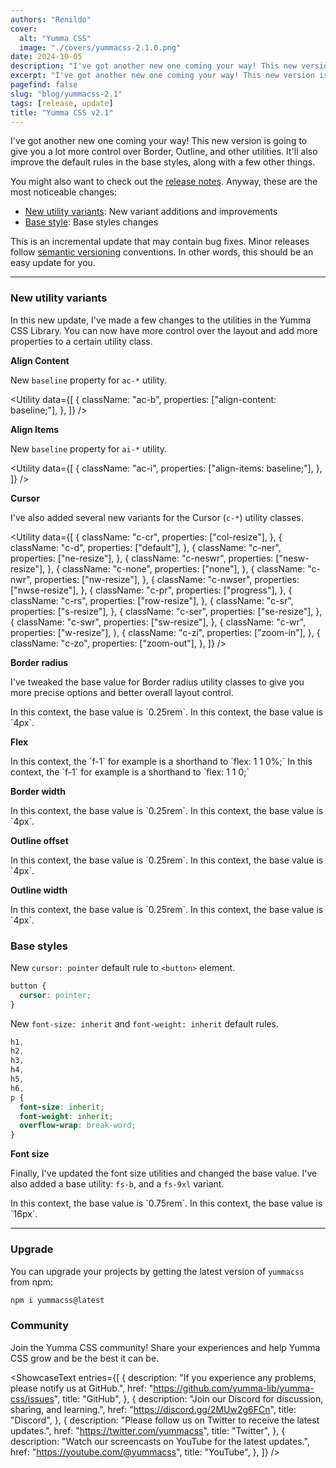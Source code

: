 ```yaml
---
authors: "Renildo"
cover:
  alt: "Yumma CSS"
  image: "./covers/yummacss-2.1.0.png"
date: 2024-10-05
description: "I've got another new one coming your way! This new version is going to give you a lot more control over Border, Outline, and other utilities. It'll also improve the default rules in the base styles, along with a few other things."
excerpt: "I've got another new one coming your way! This new version is going to give you a lot more control over Border, Outline, and other utilities. It'll also improve the default rules in the base styles, along with a few other things."
pagefind: false
slug: "blog/yummacss-2.1"
tags: [release, update]
title: "Yumma CSS v2.1"
---
```


I've got another new one coming your way! This new version is going to give you a lot more control over Border, Outline, and other utilities. It'll also improve the default rules in the base styles, along with a few other things.

You might also want to check out the [release notes](https://github.com/yumma-lib/yumma-css/releases/tag/v2.1.0). Anyway, these are the most noticeable changes:

- [New utility variants](#new-utility-variants): New variant additions and improvements
- [Base style](#base-styles): Base styles changes

This is an incremental update that may contain bug fixes. Minor releases follow [semantic versioning](https://docs.npmjs.com/about-semantic-versioning) conventions. In other words, this should be an easy update for you.

---

### New utility variants

In this new update, I've made a few changes to the utilities in the Yumma CSS Library. You can now have more control over the layout and add more properties to a certain utility class.

**Align Content**

New `baseline` property for `ac-*` utility.

<Utility
  data={[
    {
      className: "ac-b",
      properties: ["align-content: baseline;"],
    },
  ]}
/>

**Align Items**

New `baseline` property for `ai-*` utility.

<Utility
  data={[
    {
      className: "ac-i",
      properties: ["align-items: baseline;"],
    },
  ]}
/>

**Cursor**

I've also added several new variants for the Cursor (`c-*`) utility classes.

<Utility
  data={[
    {
      className: "c-cr",
      properties: ["col-resize"],
    },
    {
      className: "c-d",
      properties: ["default"],
    },
    {
      className: "c-ner",
      properties: ["ne-resize"],
    },
    {
      className: "c-neswr",
      properties: ["nesw-resize"],
    },
    {
      className: "c-none",
      properties: ["none"],
    },
    {
      className: "c-nwr",
      properties: ["nw-resize"],
    },
    {
      className: "c-nwser",
      properties: ["nwse-resize"],
    },
    {
      className: "c-pr",
      properties: ["progress"],
    },
    {
      className: "c-rs",
      properties: ["row-resize"],
    },
    {
      className: "c-sr",
      properties: ["s-resize"],
    },
    {
      className: "c-ser",
      properties: ["se-resize"],
    },
    {
      className: "c-swr",
      properties: ["sw-resize"],
    },
    {
      className: "c-wr",
      properties: ["w-resize"],
    },
    {
      className: "c-zi",
      properties: ["zoom-in"],
    },
    {
      className: "c-zo",
      properties: ["zoom-out"],
    },
  ]}
/>

**Border radius**

I've tweaked the base value for Border radius utility classes to give you more precise options and better overall layout control.

<Tabs>
  <TabItem icon="approve-check-circle" label="Now">
    In this context, the base value is `0.25rem`.
    <Utility
      classPrefix="rad-"
      propNames={["border-radius"]}
      incrementValue={0.25}
      range={8}
      unit="rem"
      additionalClasses={[
        { name: "full", value: "100%" },
        { name: "half", value: "50%" },
      ]}
    />
  </TabItem>

  <TabItem icon="warning" label="Then">
    In this context, the base value is `4px`.
    <Utility
      classPrefix="rad-"
      propNames={["border-radius"]}
      incrementValue={4}
      range={8}
      unit="px"
      additionalClasses={[
        { name: "full", value: "100%" },
        { name: "half", value: "50%" },
      ]}
    />
  </TabItem>
</Tabs>

**Flex**

<Tabs>
  <TabItem icon="approve-check-circle" label="Now">
    In this context, the `f-1` for example is a shorthand to `flex: 1 1 0%;`
    <Utility
      classPrefix="f-"
      excludeZero
      propNames={["flex"]}
      incrementName="%i %i 0%"
      incrementValue={1}
      range={8}
      additionalClasses={[
        { name: "auto", value: "1 1 auto" },
        { name: "none", value: "none" },
      ]}
    />
  </TabItem>

  <TabItem icon="warning" label="Then">
    In this context, the `f-1` for example is a shorthand to `flex: 1 1 0;`
    <Utility
      classPrefix="f-"
      excludeZero
      propNames={["flex"]}
      incrementValue={1}
      range={8}
      additionalClasses={[{ name: "none", value: "none" }]}
    />
  </TabItem>
</Tabs>

**Border width**

<Tabs>
  <TabItem icon="approve-check-circle" label="Now">
    In this context, the base value is `0.25rem`.
    <Utility
      classPrefix="b-"
      propNames={["border-width"]}
      incrementValue={0.25}
      range={8}
      unit="rem"
    />
  </TabItem>

  <TabItem icon="warning" label="Then">
    In this context, the base value is `4px`.
    <Utility
      data={[
        {
          className: "b-0",
          properties: ["border-width: 0px;"],
        },
        {
          className: "b-1",
          properties: ["border-width: 1px;"],
        },
        {
          className: "b-2",
          properties: ["border-width: 2px;"],
        },
        {
          className: "b-3",
          properties: ["border-width: 4px;"],
        },
        {
          className: "b-4",
          properties: ["border-width: 6px;"],
        },
        {
          className: "b-5",
          properties: ["border-width: 8px;"],
        },
        {
          className: "b-6",
          properties: ["border-width: 10px;"],
        },
        {
          className: "b-7",
          properties: ["border-width: 12px;"],
        },
        {
          className: "b-8",
          properties: ["border-width: 14px;"],
        },
      ]}
    />
  </TabItem>
</Tabs>

**Outline offset**

<Tabs>
  <TabItem icon="approve-check-circle" label="Now">
    In this context, the base value is `0.25rem`.
    <Utility
      classPrefix="oo-"
      propNames={["outline-offset"]}
      incrementValue={1}
      range={4}
      unit="px"
    />
  </TabItem>

  <TabItem icon="warning" label="Then">
    In this context, the base value is `4px`.
    <Utility
      classPrefix="oo-"
      propNames={["outline-offset"]}
      incrementValue={4}
      range={4}
      unit="px"
    />
  </TabItem>
</Tabs>

**Outline width**

<Tabs>
  <TabItem icon="approve-check-circle" label="Now">
    In this context, the base value is `0.25rem`.
    <Utility
      classPrefix="ow-"
      propNames={["outline-width"]}
      incrementValue={1}
      range={4}
      unit="px"
    />
  </TabItem>

  <TabItem icon="warning" label="Then">
    In this context, the base value is `4px`.
    <Utility
      classPrefix="ow-"
      propNames={["outline-width"]}
      incrementValue={4}
      range={4}
      unit="px"
    />
  </TabItem>
</Tabs>

### Base styles

New `cursor: pointer` default rule to `<button>` element.

```scss mark={1-3} title="_base.scss"
button {
  cursor: pointer;
}
```

New `font-size: inherit` and `font-weight: inherit` default rules.

```scss mark={8-9} title="_base.scss"
h1,
h2,
h3,
h4,
h5,
h6,
p {
  font-size: inherit;
  font-weight: inherit;
  overflow-wrap: break-word;
}
```

**Font size**

Finally, I've updated the font size utilities and changed the base value. I've also added a base utility: `fs-b`, and a `fs-9xl` variant.

<Tabs>
  <TabItem icon="approve-check-circle" label="Now">
    In this context, the base value is `0.75rem`.
    <Utility
      data={[
        {
          className: "fs-xs",
          properties: ["font-size: 0.75rem;"],
        },
        {
          className: "fs-b",
          properties: ["font-size: 1rem;"],
        },
        {
          className: "fs-sm",
          properties: ["font-size: 1.5rem;"],
        },
        {
          className: "fs-md",
          properties: ["font-size: 2.25rem;"],
        },
        {
          className: "fs-lg",
          properties: ["font-size: 3rem;"],
        },
        {
          className: "fs-xl",
          properties: ["font-size: 3.75rem;"],
        },
        {
          className: "fs-xxl",
          properties: ["font-size: 4.5rem;"],
        },
        {
          className: "fs-3xl",
          properties: ["font-size: 5.25rem;"],
        },
        {
          className: "fs-6xl",
          properties: ["font-size: 6rem;"],
        },
        {
          className: "fs-9xl",
          properties: ["font-size: 6.75rem;"],
        },
      ]}
    />
  </TabItem>

  <TabItem icon="warning" label="Then">
    In this context, the base value is `16px`.
    <Utility
      data={[
        {
          className: "fs-xs",
          properties: ["font-size: 12px;"],
        },
        {
          className: "fs-sm",
          properties: ["font-size: 14.4px;"],
        },
        {
          className: "fs-md",
          properties: ["font-size: 16px;"],
        },
        {
          className: "fs-lg",
          properties: ["font-size: 19.2px;"],
        },
        {
          className: "fs-xl",
          properties: ["font-size: 23.04px;"],
        },
        {
          className: "fs-xxl",
          properties: ["font-size: 30.08px;"],
        },
        {
          className: "fs-3xl",
          properties: ["font-size: 35.52px;"],
        },
        {
          className: "fs-6xl",
          properties: ["font-size: 58.56px;"],
        },
      ]}
    />
  </TabItem>
</Tabs>

---

### Upgrade

You can upgrade your projects by getting the latest version of `yummacss` from npm:

```bash
npm i yummacss@latest
```

### Community

Join the Yumma CSS community! Share your experiences and help Yumma CSS grow and be the best it can be.

<ShowcaseText
  entries={[
    {
      description:
        "If you experience any problems, please notify us at GitHub.",
      href: "https://github.com/yumma-lib/yumma-css/issues",
      title: "GitHub",
    },
    {
      description: "Join our Discord for discussion, sharing, and learning.",
      href: "https://discord.gg/2MUw2g6FCn",
      title: "Discord",
    },
    {
      description: "Please follow us on Twitter to receive the latest updates.",
      href: "https://twitter.com/yummacss",
      title: "Twitter",
    },
    {
      description: "Watch our screencasts on YouTube for the latest updates.",
      href: "https://youtube.com/@yummacss",
      title: "YouTube",
    },
  ]}
/>
